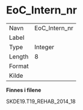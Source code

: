 
# EoC_Intern_nr {-}

| | |
|----|----|
| Navn     | EoC_Intern_nr |
| Label    |  |
| Type     | Integer |
| Length   | 8    |
| Format   |  |
| Kilde    |   |

**Finnes i filene**

SKDE19.T19_REHAB_2014_18

